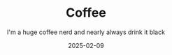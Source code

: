 ---
title: Coffee
subtitle: I'm a huge coffee nerd and nearly always drink it black
date: 2025-02-09
emoji: hot_drink.png
blogExclude: true
---
